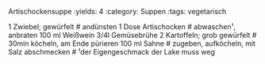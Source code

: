 Artischockensuppe
:yields: 4
:category: Suppen
:tags: vegetarisch

1 Zwiebel; gewürfelt
# andünsten
1 Dose Artischocken
# abwaschen¹, anbraten
100 ml Weißwein
3/4l Gemüsebrühe
2 Kartoffeln; grob gewürfelt
# 30min köcheln, am Ende pürieren
100 ml Sahne
# zugeben, aufköcheln, mit Salz abschmecken
# ¹der Eigengeschmack der Lake muss weg
